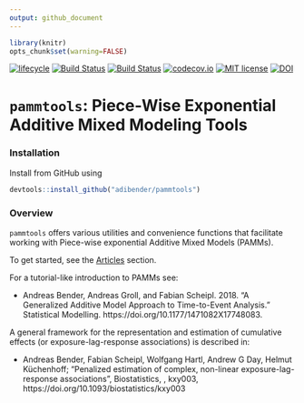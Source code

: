 ```yaml
---
output: github_document
---
```


```r
library(knitr)
opts_chunk$set(warning=FALSE)
```

[![lifecycle](https://img.shields.io/badge/lifecycle-experimental-orange.svg)](https://www.tidyverse.org/lifecycle/#experimental)
[![Build Status](https://travis-ci.org/adibender/pammtools.svg?branch=master)](https://travis-ci.org/adibender/pammtools)
[![Build Status](https://ci.appveyor.com/api/projects/status/github/adibender/pammtools?branch=master&svg=true)](https://ci.appveyor.com/project/adibender/pammtools/branch/master)
[![codecov.io](https://codecov.io/github/adibender/pammtools/coverage.svg?branch=master)](https://codecov.io/github/adibender/pammtools/branch/master)
[![MIT license](http://img.shields.io/badge/license-MIT-brightgreen.svg)](http://opensource.org/licenses/MIT)
[![DOI](https://zenodo.org/badge/DOI/10.5281/zenodo.1048832.svg)](https://doi.org/10.5281/zenodo.1048832)

# `pammtools`: Piece-Wise Exponential Additive Mixed Modeling Tools


### Installation

Install from GitHub using

```r
devtools::install_github("adibender/pammtools")
```

### Overview
`pammtools` offers various utilities and convenience functions that
facilitate working with Piece-wise exponential Additive Mixed Models (PAMMs).

To get started, see the [Articles](articles/index.html) section.

For a tutorial-like introduction to PAMMs see:

  - Andreas Bender, Andreas Groll, and Fabian Scheipl. 2018. “A Generalized Additive Model Approach to Time-to-Event Analysis.” Statistical Modelling. https://doi.org/10.1177/1471082X17748083.


A general framework for the representation and estimation of cumulative effects
(or exposure-lag-response associations) is described in:

- Andreas Bender, Fabian Scheipl, Wolfgang Hartl, Andrew G Day, Helmut Küchenhoff; "Penalized estimation of complex, non-linear exposure-lag-response associations", Biostatistics, , kxy003, https://doi.org/10.1093/biostatistics/kxy003

